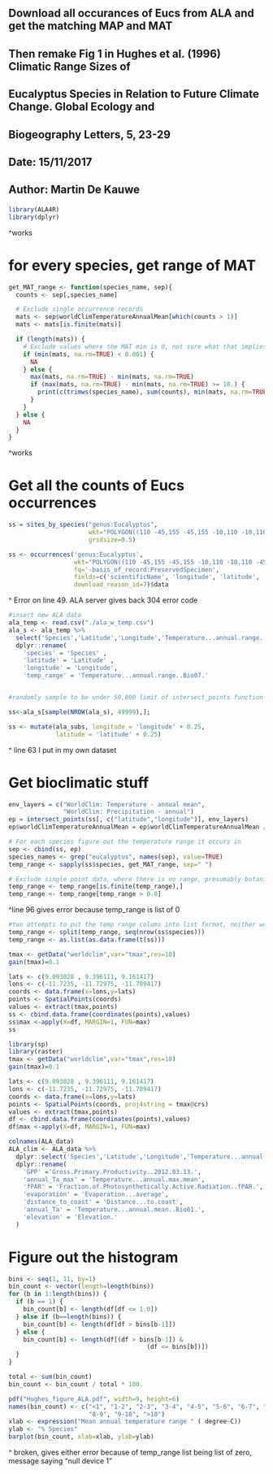 ####
## Download all occurances of Eucs from ALA and get the matching MAP and MAT
## Then remake Fig 1 in Hughes et al. (1996) Climatic Range Sizes of
## Eucalyptus Species in Relation to Future Climate Change. Global Ecology and
## Biogeography Letters, 5, 23-29
##
## Date: 15/11/2017
## Author: Martin De Kauwe
####
```r
library(ALA4R)
library(dplyr)
```
^works



# for every species, get range of MAT
```r
get_MAT_range <- function(species_name, sep){
  counts <- sep[,species_name]

  # Exclude single occurrence records
  mats <- sep$worldClimTemperatureAnnualMean[which(counts > 1)]
  mats <- mats[is.finite(mats)]

  if (length(mats)) {
    # Exclude values where the MAT min is 0, not sure what that implies
    if (min(mats, na.rm=TRUE) < 0.001) {
      NA
    } else {
      max(mats, na.rm=TRUE) - min(mats, na.rm=TRUE)
      if (max(mats, na.rm=TRUE) - min(mats, na.rm=TRUE) >= 10.) {
        print(c(trimws(species_name), sum(counts), min(mats, na.rm=TRUE), max(mats, na.rm=TRUE)))
      }
    }
  } else {
    NA
  }
}
```
^works




# Get all the counts of Eucs occurrences
```r
ss = sites_by_species("genus:Eucalyptus",
                      wkt="POLYGON((110 -45,155 -45,155 -10,110 -10,110 -45))",
                      gridsize=0.5)

ss <- occurrences('genus:Eucalyptus',
                  wkt="POLYGON((110 -45,155 -45,155 -10,110 -10,110 -45))",
                  fq='-basis_of_record:PreservedSpecimen',
                  fields=c('scientificName', 'longitude', 'latitude', 'el862'),
                  download_reason_id=7)$data
```
^ Error on line 49. ALA server gives back 304 error code

```r
#insert new ALA data
ala_temp <- read.csv("./ala_w_temp.csv")
ala_s <- ala_temp %>%
  select('Species','Latitude','Longitude','Temperature...annual.range..Bio07.') %>%
  dplyr::rename(
    'species' = 'Species' ,
    'latitude' = 'Latitude' ,
    'longitude' = 'Longitude', 
    'temp_range' = 'Temperature...annual.range..Bio07.'


#randomly sample to be under 50,000 limit of intersect_points function on line 87

ss<-ala_s[sample(NROW(ala_s), 49999),];

ss <- mutate(ala_subs, longitude = 'longitude' + 0.25,
             latitude = 'latitude' + 0.25)
```
^ line 63 I put in my own dataset



# Get bioclimatic stuff
```r
env_layers = c("WorldClim: Temperature - annual mean",
               "WorldClim: Precipitation - annual")
ep = intersect_points(ss[, c("latitude","longitude")], env_layers)
ep$worldClimTemperatureAnnualMean = ep$worldClimTemperatureAnnualMean / 10.0

# For each species figure out the temperature range it occurs in
sep <- cbind(ss, ep)
species_names <- grep("eucalyptus", names(sep), value=TRUE)
temp_range <- sapply(ss$species, get_MAT_range, sep=" ")

# Exclude single point data, where there is no range, presumably botanical gardens
temp_range <- temp_range[is.finite(temp_range),]
temp_range <- temp_range[temp_range > 0.0]
```
^line 96 gives error because temp_range is list of 0

```r

#two attempts to put the temp range colums into list format, neither work properly
temp_range <- split(temp_range, seq(nrow(ss$species)))
temp_range <- as.list(as.data.frame(t(ss)))


```

```r



tmax <- getData("worldclim",var="tmax",res=10)
gain(tmax)=0.1

lats <- c(9.093028 , 9.396111, 9.161417)
lons <- c(-11.7235, -11.72975, -11.709417)
coords <- data.frame(x=lons,y=lats)
points <- SpatialPoints(coords)
values <- extract(tmax,points)
ss <- cbind.data.frame(coordinates(points),values)
ss$max <-apply(X=df, MARGIN=1, FUN=max)
ss

library(sp)
library(raster)
tmax <- getData("worldclim",var="tmax",res=10)
gain(tmax)=0.1

lats <- c(9.093028 , 9.396111, 9.161417)
lons <- c(-11.7235, -11.72975, -11.709417)
coords <- data.frame(x=lons,y=lats)
points <- SpatialPoints(coords, proj4string = tmax@crs)
values <- extract(tmax,points)
df <- cbind.data.frame(coordinates(points),values)
df$max <-apply(X=df, MARGIN=1, FUN=max)

```

```r
colnames(ALA_data)
ALA_clim <- ALA_data %>%
  dplyr::select('Species','Latitude','Longitude','Temperature...annual.mean..Bio01.','Fraction.of.Photosynthetically.Active.Radiation..fPAR.','Temperature...annual.max.mean','Gross.Primary.Productivity..2012.03.13.','Evaporation...average','Distance...to.coast','Elevation.') %>%
  dplyr::rename(
    'GPP' ='Gross.Primary.Productivity..2012.03.13.',
    'annual_Ta_max' = 'Temperature...annual.max.mean',
    'fPAR' = 'Fraction.of.Photosynthetically.Active.Radiation..fPAR.',
    'evaporation' = 'Evaporation...average',
    'distance_to_coast' = 'Distance...to.coast',
    'annual_Ta' = 'Temperature...annual.mean..Bio01.',
    'elevation' = 'Elevation.'
  )
```








# Figure out the histogram
```r
bins <- seq(1, 11, by=1)
bin_count <- vector(length=length(bins))
for (b in 1:length(bins)) {
  if (b == 1) {
    bin_count[b] <- length(df[df <= 1.0])
  } else if (b==length(bins)) {
    bin_count[b] <- length(df[df > bins[b-1]])
  } else {
    bin_count[b] <- length(df[(df > bins[b-1]) &
                                      (df <= bins[b])])
  }
}

total <- sum(bin_count)
bin_count <- bin_count / total * 100.

pdf("Hughes_figure_ALA.pdf", width=9, height=6)
names(bin_count) <- c("<1", "1-2", "2-3", "3-4", "4-5", "5-6", "6-7", "7-8",
                      "8-9", "9-10", ">10")
xlab <- expression("Mean annual temperature range " ( degree~C))
ylab <- "% Species"
barplot(bin_count, xlab=xlab, ylab=ylab)

```
^ broken, gives either error because of temp_range list being list of zero, message saying "null device 1"

